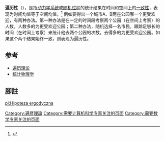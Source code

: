 {{expand english|time=2010-05-14T00:01:45+00:00}}
{{expert|1=计算机科学|time=2010-05-14T00:01:45+00:00|subject2=数学}}
'''遍历性'''（{{lang-en|Ergodicity}}），是指[[动力学系统|动力学系统]]或[[随机过程|随机过程]]的统计结果在时间和空间上的[[一致性质|一致性]]，表现为时间均值等于空间均值。<ref name="Ergodicity">{{cite journal |author1=Fisher, A.J.| displayauthors=etal| year = 2018 | title = Lack of group-to-individual generalizability is a threat to human subjects research| journal = PNAS | volume = 115 | issue = 27 | pages = 6106–6115| doi=10.1073/pnas.1711978115}}</ref> 例如要得出一个城市A、B两座公园哪一个更受欢迎，有两种办法。第一种办法是在一定的时间段考察两个公园（在空间上考察）的人数，人数多的为更受欢迎公园；第二种办法，随机选择一名市民，跟踪足够长的时间（在时间上考察）来统计他去两个公园的次数，去得多的为更受欢迎公园。如果这个两个结果始终一致，则表现为遍历性。

== 参考 ==
* [[遍历理论|遍历理论]]
* [[统计物理学|统计物理学]]
== 腳註 ==
<references />
[[pl:Hipoteza_ergodyczna|pl:Hipoteza ergodyczna]]
[[Category:遍歷理論|Category:遍歷理論]]
[[Category:需要计算机科学专家关注的页面|Category:需要计算机科学专家关注的页面]]
[[Category:需要数学专家关注的页面|Category:需要数学专家关注的页面]]